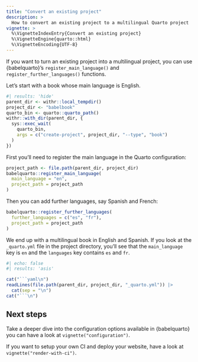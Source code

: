 ```yaml
---
title: "Convert an existing project"
description: >
  How to convert an existing project to a multilingual Quarto project
vignette: >
  %\VignetteIndexEntry{Convert an existing project}
  %\VignetteEngine{quarto::html}
  %\VignetteEncoding{UTF-8}
---
```


If you want to turn an existing project into a multilingual project, you can use {babelquarto}'s `register_main_language()` and `register_further_languages()` functions.

Let's start with a book whose main language is English.

```r
#| results: 'hide'
parent_dir <- withr::local_tempdir()
project_dir <- "babelbook"
quarto_bin <- quarto::quarto_path()
withr::with_dir(parent_dir, {
  sys::exec_wait(
    quarto_bin,
    args = c("create-project", project_dir, "--type", "book")
  )
})
```

First you'll need to register the main language in the Quarto configuration:

```r
project_path <- file.path(parent_dir, project_dir)
babelquarto::register_main_language(
  main_language = "en",
  project_path = project_path
)
```

Then you can add further languages, say Spanish and French:

```r
babelquarto::register_further_languages(
  further_languages = c("es", "fr"),
  project_path = project_path
)
```

We end up with a multilingual book in English and Spanish. If you look at the `_quarto.yml` file in the project directory, you'll see that the `main_language` key is `en` and the `languages` key contains `es` and `fr`.

```r
#| echo: false
#| results: 'asis'

cat("```yaml\n")
readLines(file.path(parent_dir, project_dir, "_quarto.yml")) |>
  cat(sep = "\n")
cat("```\n")
```

## Next steps

Take a deeper dive into the configuration options available in {babelquarto} you can have a look at `vignette("configuration")`.

If you want to setup your own CI and deploy your website, have a look at `vignette("render-with-ci")`.
